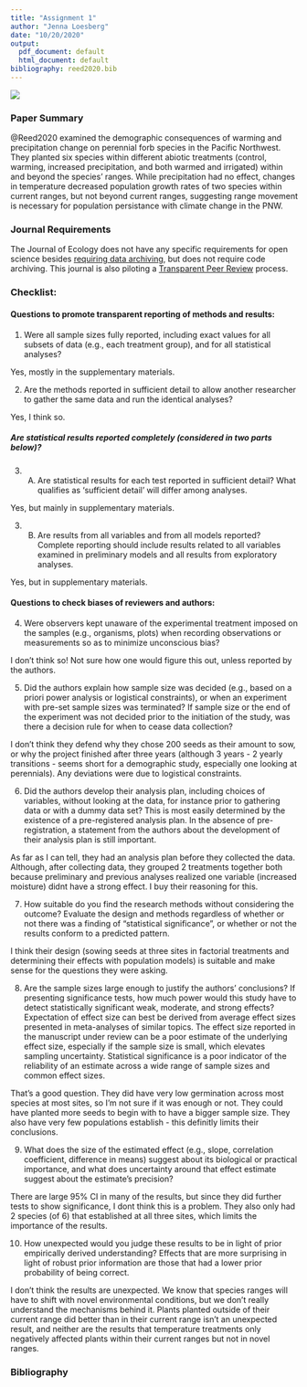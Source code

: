 ```yaml
---
title: "Assignment 1"
author: "Jenna Loesberg"
date: "10/20/2020"
output:
  pdf_document: default
  html_document: default
bibliography: reed2020.bib
---
```



![](title.png)

### Paper Summary
@Reed2020 examined the demographic consequences of warming and precipitation change on perennial forb species in the Pacific Northwest. They planted six species within different abiotic treatments (control, warming, increased precipitation, and both warmed and irrigated) within and beyond the species' ranges. While precipitation had no effect, changes in temperature decreased population growth rates of two species within current ranges, but not beyond current ranges, suggesting range movement is necessary for population persistance with climate change in the PNW.


### Journal Requirements
The Journal of Ecology does not have any specific requirements for open science besides [requiring data archiving](https://besjournals.onlinelibrary.wiley.com/hub/editorial-policies), but does not require code archiving. This journal is also piloting a [Transparent Peer Review](https://jecologyblog.com/2019/11/05/transparent-peer-review/) process.

### Checklist:

#### Questions to promote transparent reporting of methods and results:

1. Were all sample sizes fully reported, including exact values for all subsets of data (e.g., each treatment group), and for all statistical analyses? 

Yes, mostly in the supplementary materials.

2. Are the methods reported in sufficient detail to allow another researcher to gather the same
data and run the identical analyses? 

Yes, I think so.

##### Are statistical results reported completely (considered in two parts below)?

3. A) Are statistical results for each test reported in sufficient detail? What qualifies as ‘sufficient
detail’ will differ among analyses.

Yes, but mainly in supplementary materials.

3. B) Are results from all variables and from all models reported? Complete reporting should include
results related to all variables examined in preliminary models and all results from exploratory
analyses. 

Yes, but in supplementary materials. 

#### Questions to check biases of reviewers and authors:

4. Were observers kept unaware of the experimental treatment imposed on the samples (e.g.,
organisms, plots) when recording observations or measurements so as to minimize unconscious
bias? 

I don't think so! Not sure how one would figure this out, unless reported by the authors.

5. Did the authors explain how sample size was decided (e.g., based on a priori power analysis or
logistical constraints), or when an experiment with pre-set sample sizes was terminated? If
sample size or the end of the experiment was not decided prior to the initiation of the study, was
there a decision rule for when to cease data collection? 

I don't think they defend why they chose 200 seeds as their amount to sow, or why the project finished after three years (although 3 years - 2 yearly transitions - seems short for a demographic study, especially one looking at perennials). Any deviations were due to logistical constraints.

6. Did the authors develop their analysis plan, including choices of variables, without looking at the
data, for instance prior to gathering data or with a dummy data set? This is most easily
determined by the existence of a pre-registered analysis plan. In the absence of pre-registration,
a statement from the authors about the development of their analysis plan is still important.

As far as I can tell, they had an analysis plan before they collected the data. Although, after collecting data, they grouped 2 treatments together both because preliminary and previous analyses realized one variable (increased moisture) didnt have a strong effect. I buy their reasoning for this. 

7. How suitable do you find the research methods without considering the outcome? Evaluate the
design and methods regardless of whether or not there was a finding of “statistical significance”,
or whether or not the results conform to a predicted pattern.

I think their design (sowing seeds at three sites in factorial treatments and determining their effects with population models) is suitable and make sense for the questions they were asking.

8. Are the sample sizes large enough to justify the authors’ conclusions? If presenting significance
tests, how much power would this study have to detect statistically significant weak, moderate,
and strong effects? Expectation of effect size can best be derived from average effect sizes
presented in meta-analyses of similar topics. The effect size reported in the manuscript under
review can be a poor estimate of the underlying effect size, especially if the sample size is small,
which elevates sampling uncertainty. Statistical significance is a poor indicator of the reliability of
an estimate across a wide range of sample sizes and common effect sizes. 

That's a good question. They did have very low germination across most species at most sites, so I'm not sure if it was enough or not. They could have planted more seeds to begin with to have a bigger sample size. They also have very few populations establish - this definitly limits their conclusions. 

9. What does the size of the estimated effect (e.g., slope, correlation coefficient, difference in
means) suggest about its biological or practical importance, and what does uncertainty around
that effect estimate suggest about the estimate’s precision?

There are large 95% CI in many of the results, but since they did further tests to show significance, I dont think this is a problem. They also only had 2 species (of 6) that established at all three sites, which limits the importance of the results.

10. How unexpected would you judge these results to be in light of prior empirically derived
understanding? Effects that are more surprising in light of robust prior information are those that
had a lower prior probability of being correct. 

I don't think the results are unexpected. We know that species ranges will have to shift with novel environmental conditions, but we don't really understand the mechanisms behind it. Plants planted outside of their current range did better than in their current range isn't an unexpected result, and neither are the results that temperature treatments only negatively affected plants within their current ranges but not in novel ranges. 

### Bibliography
